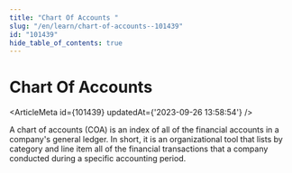 ```yaml
---
title: "Chart Of Accounts "
slug: "/en/learn/chart-of-accounts--101439"
id: "101439"
hide_table_of_contents: true
---
```



# Chart Of Accounts 

<ArticleMeta id={101439} updatedAt={'2023-09-26 13:58:54'} />
<div className='border-solid border-b border-t-0 my-4 border-[var(--ifm-color-gray-300)]' />

A chart of accounts (COA) is an index of all of the financial accounts in a company's general ledger. In short, it is an organizational tool that lists by category and line item all of the financial transactions that a company conducted during a specific accounting period.
